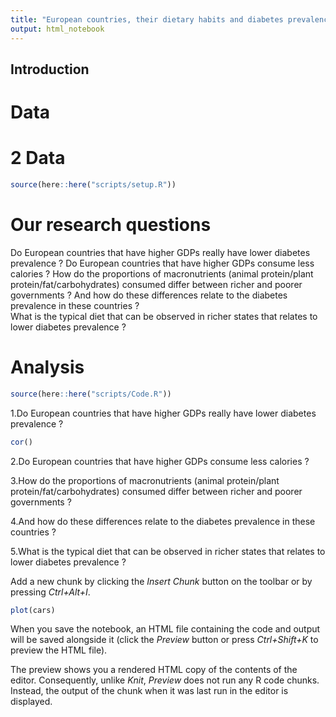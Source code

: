 ```yaml
---
title: "European countries, their dietary habits and diabetes prevalence"
output: html_notebook
---
```

## Introduction 

# Data
# 2 Data

```r
source(here::here("scripts/setup.R"))
```


# Our research questions
Do European countries that have higher GDPs really have lower diabetes prevalence ? Do European countries that have higher GDPs consume less calories ? How do the proportions of macronutrients (animal protein/plant protein/fat/carbohydrates) consumed differ between richer and poorer governments ? And how do these differences relate to the diabetes prevalence in these countries ?  
 What is the typical diet that can be observed in richer states that relates to lower diabetes prevalence ?

# Analysis 

```r
source(here::here("scripts/Code.R"))
```
1.Do European countries that have higher GDPs really have lower diabetes prevalence ?

```r
cor()
```


2.Do European countries that have higher GDPs consume less calories ?

3.How do the proportions of macronutrients (animal protein/plant protein/fat/carbohydrates) consumed differ between richer and poorer governments ?

4.And how do these differences relate to the diabetes prevalence in these countries ?

5.What is the typical diet that can be observed in richer states that relates to lower diabetes prevalence ?




Add a new chunk by clicking the *Insert Chunk* button on the toolbar or by pressing *Ctrl+Alt+I*.
```r
plot(cars)
```
When you save the notebook, an HTML file containing the code and output will be saved alongside it (click the *Preview* button or press *Ctrl+Shift+K* to preview the HTML file).

The preview shows you a rendered HTML copy of the contents of the editor. Consequently, unlike *Knit*, *Preview* does not run any R code chunks. Instead, the output of the chunk when it was last run in the editor is displayed.